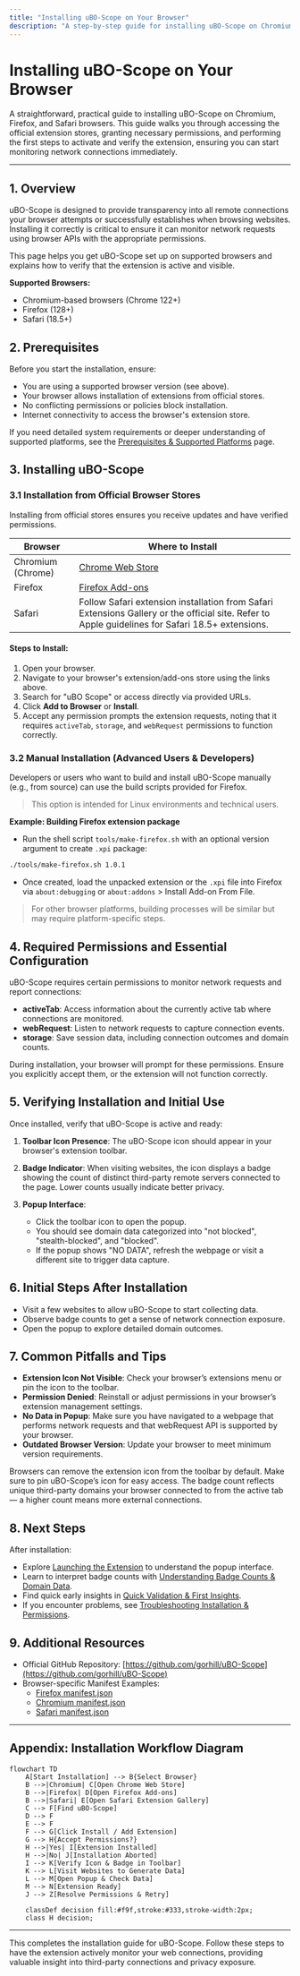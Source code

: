 ```yaml
---
title: "Installing uBO-Scope on Your Browser"
description: "A step-by-step guide for installing uBO-Scope on Chromium, Firefox, and Safari browsers. Includes information about official extension stores, necessary permissions, and initial configuration steps to ensure the extension is active and visible."
---
```


# Installing uBO-Scope on Your Browser

A straightforward, practical guide to installing uBO-Scope on Chromium, Firefox, and Safari browsers. This guide walks you through accessing the official extension stores, granting necessary permissions, and performing the first steps to activate and verify the extension, ensuring you can start monitoring network connections immediately.

---

## 1. Overview

uBO-Scope is designed to provide transparency into all remote connections your browser attempts or successfully establishes when browsing websites. Installing it correctly is critical to ensure it can monitor network requests using browser APIs with the appropriate permissions.

This page helps you get uBO-Scope set up on supported browsers and explains how to verify that the extension is active and visible.

**Supported Browsers:**
- Chromium-based browsers (Chrome 122+)
- Firefox (128+)
- Safari (18.5+)


## 2. Prerequisites

Before you start the installation, ensure:

- You are using a supported browser version (see above).
- Your browser allows installation of extensions from official stores.
- No conflicting permissions or policies block installation.
- Internet connectivity to access the browser's extension store.

If you need detailed system requirements or deeper understanding of supported platforms, see the [Prerequisites & Supported Platforms](../../getting-started/setup-install/prerequisites) page.


## 3. Installing uBO-Scope

### 3.1 Installation from Official Browser Stores

Installing from official stores ensures you receive updates and have verified permissions.

| Browser           | Where to Install                                                                          |
|-------------------|-------------------------------------------------------------------------------------------|
| Chromium (Chrome) | [Chrome Web Store](https://chromewebstore.google.com/detail/ubo-scope/bbdpgcaljkaaigfcomhidmneffjjjfgp) |
| Firefox           | [Firefox Add-ons](https://addons.mozilla.org/firefox/addon/ubo-scope/)                    |
| Safari            | Follow Safari extension installation from Safari Extensions Gallery or the official site. Refer to Apple guidelines for Safari 18.5+ extensions. |

#### Steps to Install:

1. Open your browser.
2. Navigate to your browser's extension/add-ons store using the links above.
3. Search for "uBO Scope" or access directly via provided URLs.
4. Click **Add to Browser** or **Install**.
5. Accept any permission prompts the extension requests, noting that it requires `activeTab`, `storage`, and `webRequest` permissions to function correctly.


### 3.2 Manual Installation (Advanced Users & Developers)

Developers or users who want to build and install uBO-Scope manually (e.g., from source) can use the build scripts provided for Firefox.

> This option is intended for Linux environments and technical users.

**Example: Building Firefox extension package**

- Run the shell script `tools/make-firefox.sh` with an optional version argument to create `.xpi` package:

```bash
./tools/make-firefox.sh 1.0.1
```

- Once created, load the unpacked extension or the `.xpi` file into Firefox via `about:debugging` or `about:addons` > Install Add-on From File.

> For other browser platforms, building processes will be similar but may require platform-specific steps.


## 4. Required Permissions and Essential Configuration

uBO-Scope requires certain permissions to monitor network requests and report connections:

- **activeTab**: Access information about the currently active tab where connections are monitored.
- **webRequest**: Listen to network requests to capture connection events.
- **storage**: Save session data, including connection outcomes and domain counts.

During installation, your browser will prompt for these permissions. Ensure you explicitly accept them, or the extension will not function correctly.


## 5. Verifying Installation and Initial Use

Once installed, verify that uBO-Scope is active and ready:

1. **Toolbar Icon Presence**: The uBO-Scope icon should appear in your browser's extension toolbar.

2. **Badge Indicator**: When visiting websites, the icon displays a badge showing the count of distinct third-party remote servers connected to the page. Lower counts usually indicate better privacy.

3. **Popup Interface**:
   - Click the toolbar icon to open the popup.
   - You should see domain data categorized into "not blocked", "stealth-blocked", and "blocked".
   - If the popup shows "NO DATA", refresh the webpage or visit a different site to trigger data capture.


## 6. Initial Steps After Installation

- Visit a few websites to allow uBO-Scope to start collecting data.
- Observe badge counts to get a sense of network connection exposure.
- Open the popup to explore detailed domain outcomes.


## 7. Common Pitfalls and Tips

- **Extension Icon Not Visible**: Check your browser’s extensions menu or pin the icon to the toolbar.
- **Permission Denied**: Reinstall or adjust permissions in your browser’s extension management settings.
- **No Data in Popup**: Make sure you have navigated to a webpage that performs network requests and that webRequest API is supported by your browser.
- **Outdated Browser Version**: Update your browser to meet minimum version requirements.


<Tip>
Browsers can remove the extension icon from the toolbar by default. Make sure to pin uBO-Scope’s icon for easy access.
</Tip>

<Tip>
The badge count reflects unique third-party domains your browser connected to from the active tab — a higher count means more external connections.
</Tip>


## 8. Next Steps

After installation:
- Explore [Launching the Extension](../first-run-usage/launch-extension) to understand the popup interface.
- Learn to interpret badge counts with [Understanding Badge Counts & Domain Data](../first-run-usage/interpreting-badge).
- Find quick early insights in [Quick Validation & First Insights](../first-run-usage/quick-validation).
- If you encounter problems, see [Troubleshooting Installation & Permissions](../../getting-started/troubleshooting/install-troubleshooting).


## 9. Additional Resources

- Official GitHub Repository: [https://github.com/gorhill/uBO-Scope](https://github.com/gorhill/uBO-Scope)
- Browser-specific Manifest Examples:
  - [Firefox manifest.json](../../platform/firefox/manifest.json)
  - [Chromium manifest.json](../../platform/chromium/manifest.json)
  - [Safari manifest.json](../../platform/safari/manifest.json)


---

## Appendix: Installation Workflow Diagram

```mermaid
flowchart TD
    A[Start Installation] --> B{Select Browser}
    B -->|Chromium| C[Open Chrome Web Store]
    B -->|Firefox| D[Open Firefox Add-ons]
    B -->|Safari| E[Open Safari Extension Gallery]
    C --> F[Find uBO-Scope]
    D --> F
    E --> F
    F --> G[Click Install / Add Extension]
    G --> H{Accept Permissions?}
    H -->|Yes| I[Extension Installed]
    H -->|No| J[Installation Aborted]
    I --> K[Verify Icon & Badge in Toolbar]
    K --> L[Visit Websites to Generate Data]
    L --> M[Open Popup & Check Data]
    M --> N[Extension Ready]
    J --> Z[Resolve Permissions & Retry]

    classDef decision fill:#f9f,stroke:#333,stroke-width:2px;
    class H decision;
```


---

This completes the installation guide for uBO-Scope. Follow these steps to have the extension actively monitor your web connections, providing valuable insight into third-party connections and privacy exposure.